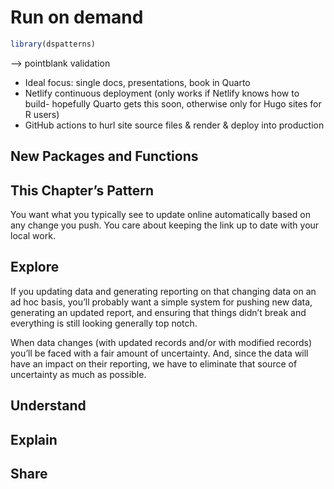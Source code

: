 # Run on demand

```r
library(dspatterns)
```

--> pointblank validation

- Ideal focus: single docs, presentations, book in Quarto
- Netlify continuous deployment (only works if Netlify knows how to build- hopefully Quarto gets this soon, otherwise only for Hugo sites for R users)
- GitHub actions to hurl site source files & render & deploy into production

## New Packages and Functions  

## This Chapter's Pattern

You want what you typically see to update online automatically based on any change you push. You care about keeping the link up to date with your local work.

## Explore

If you updating data and generating reporting on that changing data on an ad hoc basis, you'll probably want a simple system for pushing new data, generating an updated report, and ensuring that things didn't break and everything is still looking generally top notch.

When data changes (with updated records and/or with modified records) you'll be faced with a fair amount of uncertainty. And, since the data will have an impact on their reporting, we have to eliminate that source of uncertainty as much as possible.


## Understand

## Explain

## Share


